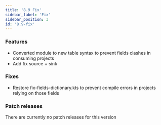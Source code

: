 ```yaml
---
title: '8.9 Fix'
sidebar_label: 'Fix'
sidebar_position: 3
id: '8.9-fix'
---
```


### Features

* Converted module to new table syntax to prevent fields clashes in consuming projects 
* Add fix source + sink 

### Fixes

* Restore fix-fields-dictionary.kts to prevent compile errors in projects relying on those fields 

### Patch releases

There are currently no patch releases for this version

